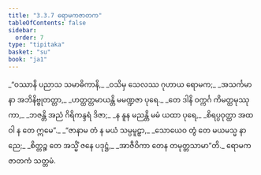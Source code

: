 ```yaml
---
title: "3.3.7 ရောမကဇာတက"
tableOfContents: false
sidebar:
  order: 7
type: "tipitaka"
basket: "su"
book: "ja1"
---
```



<DynamicBreadcrumb />

<Division number="79" book="ja1" e="ch" v="22" p="82">

<Paragraph number="778" type="verses" book="ja1">
_“ဝဿာနိ ပညာသ သမာဓိကာနိ,_  
_ဝသိမှ သေလဿ ဂုဟာယ ရောမက;_  
_အသင်္ကမာနာ အဘိနိဗ္ဗုတတ္တာ,_  
_ဟတ္ထတ္တမာယန္တိ မမဏ္ဍဇာ ပုရေ._  

</Paragraph>

</Division>
<Division number="80" book="ja1" e="ch" v="22" p="82">

<Paragraph number="779" type="verses" book="ja1">
_တေ ဒါနိ ဝက္ကင်္ဂ ကိမတ္ထမုဿုကာ,_  
_ဘဇန္တိ အညံ ဂိရိကန္ဒရံ ဒိဇာ;_  
_န နူန မညန္တိ မမံ ယထာ ပုရေ,_  
_စိရပ္ပဝုတ္ထာ အထ ဝါ န တေ ဣမေ”._  

</Paragraph>

</Division>
<Division number="81" book="ja1" e="ch" v="22" p="82">

<Paragraph number="780" type="verses" book="ja1">
_“ဇာနာမ တံ န မယံ သမ္ပမူဠှာ,_  
_သောယေဝ တွံ တေ မယမသ္မ နာညေ;_  
_စိတ္တဉ္စ တေ အသ္မိံ ဇနေ ပဒုဋ္ဌံ,_  
_အာဇီဝိကာ တေန တမုတ္တသာမာ”တိ._  


</Paragraph>
</Division>

<Paragraph number="781" type="center" book="ja1">
ရောမကဇာတကံ သတ္တမံ.
</Paragraph>